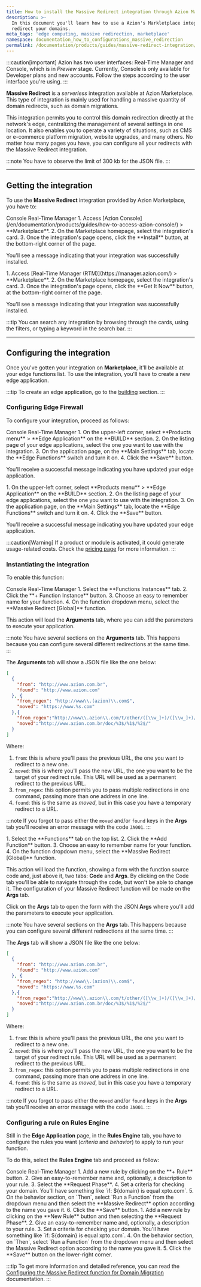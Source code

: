 ```yaml
---
title: How to install the Massive Redirect integration through Azion Marketplace
description: >-
  In this document you'll learn how to use a Azion's Markletplace integration to
  redirect your domains.
meta_tags: 'edge computing, massive redirection, marketplace'
namespace: documentation_how_to_configurations_massive_redirection
permalink: /documentation/products/guides/massive-redirect-integration/
---
```



:::caution[important]
Azion has two user interfaces: Real-Time Manager and Console, which is in *Preview* stage. Currently, Console is only available for Developer plans and new accounts. Follow the steps according to the user interface you're using.
:::

**Massive Redirect** is a *serverless* integration available at Azion Marketplace. This type of integration is mainly used for handling a massive quantity of domain redirects, such as domain migrations.

This integration permits you to control this domain redirection directly at the network's edge, centralizing the management of several settings in one location. It also enables you to operate a variety of situations, such as CMS or e-commerce platform migration, website upgrades, and many others. No matter how many pages you have, you can configure all your redirects with the Massive Redirect integration.

:::note
You have to observe the limit of 300 kb for the JSON file.
:::

---

## Getting the integration

To use the **Massive Redirect** integration provided by Azion Marketplace, you have to:

<Tabs client:visible>
    <Fragment slot="tab.console">Console</Fragment>
    <Fragment slot="tab.rtm">Real-Time Manager</Fragment>

<Fragment slot="panel.console">
1. Access [Azion Console](/en/documentation/products/guides/how-to-access-azion-console/) > **Marketplace**.
2. On the Marketplace homepage, select the integration's card.
3. Once the integration's page opens, click the **Install** button, at the bottom-right corner of the page.

You'll see a message indicating that your integration was successfully installed.
</Fragment>

<Fragment slot="panel.rtm">
1. Access [Real-Time Manager (RTM)](https://manager.azion.com/) > **Marketplace**.
2. On the Marketplace homepage, select the integration's card.
3. Once the integration's page opens, click the **Get It Now** button, at the bottom-right corner of the page.

You'll see a message indicating that your integration was successfully installed.
</Fragment>

</Tabs>

:::tip
You can search any integration by browsing through the cards, using the filters, or typing a keyword in the search bar.
:::

---

## Configuring the integration

Once you've gotten your integration on **Marketplace**, it'll be available at your edge functions list. To use the integration, you'll have to create a new edge application.

:::tip
To create an edge application, go to the [building](/en/documentation/products/guides/build/build-an-application/) section.
:::

### Configuring Edge Firewall

To configure your integration, proceed as follows:

<Tabs client:visible>
    <Fragment slot="tab.console">Console</Fragment>
    <Fragment slot="tab.rtm">Real-Time Manager</Fragment>

<Fragment slot="panel.console">
1. On the upper-left corner, select **Products menu** > **Edge Application** on the **BUILD** section.
2. On the listing page of your edge applications, select the one you want to use with the integration.
3. On the application page, on the **Main Settings** tab, locate the **Edge Functions** switch and turn it on.
4. Click the **Save** button.

You'll receive a successful message indicating you have updated your edge application.
</Fragment>

<Fragment slot="panel.rtm">
1. On the upper-left corner, select **Products menu** > **Edge Application** on the **BUILD** section.
2. On the listing page of your edge applications, select the one you want to use with the integration.
3. On the application page, on the **Main Settings** tab, locate the **Edge Functions** switch and turn it on.
4. Click the **Save** button.

You'll receive a successful message indicating you have updated your edge application.
</Fragment>

</Tabs>

:::caution[Warning]
If a product or module is activated, it could generate usage-related costs. Check the [pricing page](/en/documentation/products/pricing/) for more information.
:::

### Instantiating the integration

To enable this function:

<Tabs client:visible>
    <Fragment slot="tab.console">Console</Fragment>
    <Fragment slot="tab.rtm">Real-Time Manager</Fragment>

<Fragment slot="panel.console">
1. Select the **Functions Instances** tab.
2. Click the **+ Function Instance** button.
3. Choose an easy to remember name for your function.
4. On the function dropdown menu, select the **Massive Redirect [Global]** function.

This action will load the **Arguments** tab, where you can add the parameters to execute your application.

:::note
You have several sections on the **Arguments** tab. This happens because you can configure several different redirections at the same time.
:::

The **Arguments** tab will show a JSON file like the one below:

```json
[
  {
    "from": "http://www.azion.com.br",
    "found": "http://www.azion.com"
  }, {
    "from_regex": "http://www\\.(azion)\\.com$",
    "moved": "https://www.%s.com"
  },{
    "from_regex":"http://www\\.azion\\.com/t/other/([\\w_]+)/([\\w_]+)/([\\w_]+)/$",
    "moved":"http://www.azion.com.br/doc/%3$/%1$/%2$/"
  }
]
```

Where:
1. `from`: this is where you'll pass the previous URL, the one you want to redirect to a new one.
2. `moved`: this is where you'll pass the new URL, the one you want to be the target of your redirect rule. This URL will be used as a permanent redirect to the previous URL.
3. `from_regex`: this option permits you to pass multiple redirections in one command, passing more than one address in one line.
4. `found`: this is the same as *moved*, but in this case you have a temporary redirect to a URL.

:::note
If you forgot to pass either the `moved` and/or `found` keys in the **Args** tab you'll receive an error message with the code `JA001`. 
:::
</Fragment>

<Fragment slot="panel.rtm">
1. Select the **Functions** tab on the top list.
2. Click the **Add Function** button.
3. Choose an easy to remember name for your function.
4. On the function dropdown menu, select the **Massive Redirect [Global]** function.

This action will load the function, showing a form with the function source code and, just above it, two tabs: **Code** and **Args**. By clicking on the Code tab you'll be able to navigate through the code, but won't be able to change it. The configuration of your Massive Redirect function will be made on the **Args** tab.

Click on the **Args** tab to open the form with the JSON **Args** where you'll add the parameters to execute your application.

:::note
You have several sections on the **Args** tab. This happens because you can configure several different redirections at the same time.
:::

The **Args** tab will show a JSON file like the one below:

```json
[
  {
    "from": "http://www.azion.com.br",
    "found": "http://www.azion.com"
  }, {
    "from_regex": "http://www\\.(azion)\\.com$",
    "moved": "https://www.%s.com"
  },{
    "from_regex":"http://www\\.azion\\.com/t/other/([\\w_]+)/([\\w_]+)/([\\w_]+)/$",
    "moved":"http://www.azion.com.br/doc/%3$/%1$/%2$/"
  }
]
```

Where:
1. `from`: this is where you'll pass the previous URL, the one you want to redirect to a new one.
2. `moved`: this is where you'll pass the new URL, the one you want to be the target of your redirect rule. This URL will be used as a permanent redirect to the previous URL.
3. `from_regex`: this option permits you to pass multiple redirections in one command, passing more than one address in one line.
4. `found`: this is the same as *moved*, but in this case you have a temporary redirect to a URL.

:::note
If you forgot to pass either the `moved` and/or `found` keys in the **Args** tab you'll receive an error message with the code `JA001`. 
:::
</Fragment>

</Tabs>

### Configuring a rule on Rules Engine

Still in the **Edge Application** page, in the **Rules Engine** tab, you have to configure the rules you want (*criteria* and *behavior*) to apply to run your function.

To do this, select the **Rules Engine** tab and proceed as follow:

<Tabs client:visible>
    <Fragment slot="tab.console">Console</Fragment>
    <Fragment slot="tab.rtm">Real-Time Manager</Fragment>

<Fragment slot="panel.console">
1. Add a new rule by clicking on the **+ Rule** button.
2. Give an easy-to-remember name and, optionally, a description to your rule.
3. Select the **Request Phase**.
4. Set a criteria for checking your domain. You'll have something like `if: ${domain} is equal xpto.com`.
5. On the behavior section, on `Then`, select `Run a Function` from the dropdown menu and then select the **Massive Redirect** option according to the name you gave it. 
6. Click the **Save** button.
</Fragment>

<Fragment slot="panel.rtm">
1. Add a new rule by clicking on the **New Rule** button and then selecting the **Request Phase**.
2. Give an easy-to-remember name and, optionally, a description to your rule.
3. Set a criteria for checking your domain. You'll have something like `if: ${domain} is equal xpto.com`.
4. On the behavior section, on `Then`, select `Run a Function` from the dropdown menu and then select the Massive Redirect option according to the name you gave it. 
5. Click the **Save** button on the lower-right corner.
</Fragment>

</Tabs>

:::tip
To get more information and detailed reference, you can read the [Configuring the Massive Redirect function for Domain Migration](/en/documentation/products/guides/configure-massive-redirect/) documentation.
:::